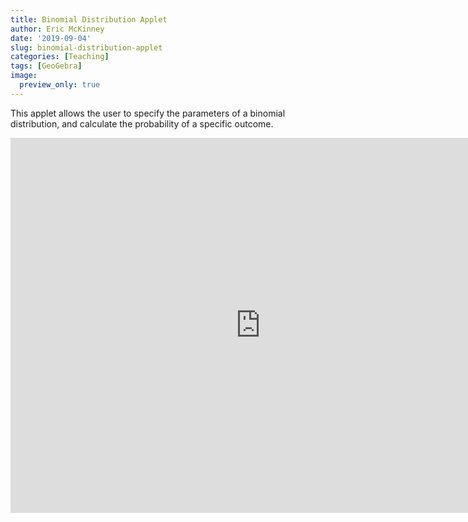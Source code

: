 ```yaml
---
title: Binomial Distribution Applet
author: Eric McKinney
date: '2019-09-04'
slug: binomial-distribution-applet
categories: [Teaching]
tags: [GeoGebra]
image:
  preview_only: true
---
```


This applet allows the user to specify the parameters of a binomial distribution, and calculate the probability of a specific outcome. 

<iframe scrolling="no" title="Binomial Distribution" src="https://www.geogebra.org/material/iframe/id/ehcsce84/width/800/height/600/border/888888/sfsb/true/smb/false/stb/false/stbh/false/ai/false/asb/false/sri/true/rc/false/ld/false/sdz/false/ctl/false" width="800px" height="600px" style="border:0px;" allowfullscreen> </iframe>
